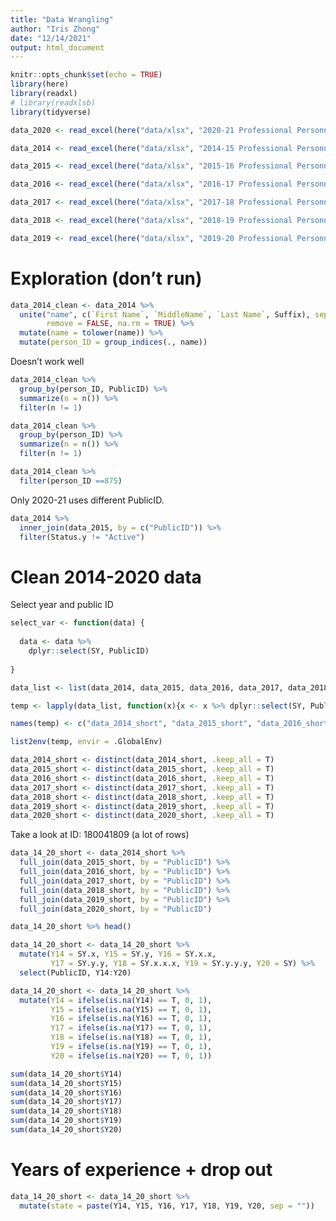 ```yaml
---
title: "Data Wrangling"
author: "Iris Zhong"
date: "12/14/2021"
output: html_document
---
```


```r
knitr::opts_chunk$set(echo = TRUE)
library(here)
library(readxl)
# library(readxlsb)
library(tidyverse)
```

```r
data_2020 <- read_excel(here("data/xlsx", "2020-21 Professional Personnel Individual Staff Report updated.xlsx")) %>% mutate(PublicID = as.numeric(PublicID))

data_2014 <- read_excel(here("data/xlsx", "2014-15 Professional Personnel Individual Staff Report.xlsx"))

data_2015 <- read_excel(here("data/xlsx", "2015-16 Professional Personnel Individual Staff Report.xlsx"))

data_2016 <- read_excel(here("data/xlsx", "2016-17 Professional Personnel Individual Staff Report.xlsx"))

data_2017 <- read_excel(here("data/xlsx", "2017-18 Professional Personnel Individual Staff Report.xlsx"))

data_2018 <- read_excel(here("data/xlsx", "2018-19 Professional Personnel Individual Staff Report.xlsx"))

data_2019 <- read_excel(here("data/xlsx", "2019-20 Professional Personnel Individual Staff Report.xlsx"))

```

# Exploration (don't run)



```r
data_2014_clean <- data_2014 %>%
  unite("name", c(`First Name`, `MiddleName`, `Last Name`, Suffix), sep=" ", 
        remove = FALSE, na.rm = TRUE) %>%
  mutate(name = tolower(name)) %>%
  mutate(person_ID = group_indices(., name))
```



Doesn't work well 

```r
data_2014_clean %>%
  group_by(person_ID, PublicID) %>%
  summarize(n = n()) %>%
  filter(n != 1)
```



```r
data_2014_clean %>%
  group_by(person_ID) %>%
  summarize(n = n()) %>%
  filter(n != 1)
```


```r
data_2014_clean %>%
  filter(person_ID ==875)
```

Only 2020-21 uses different PublicID. 


```r
data_2014 %>%
  inner_join(data_2015, by = c("PublicID")) %>%
  filter(Status.y != "Active")
```

# Clean 2014-2020 data

Select year and public ID

```r
select_var <- function(data) {
  
  data <- data %>%
    dplyr::select(SY, PublicID)
  
}
```


```r
data_list <- list(data_2014, data_2015, data_2016, data_2017, data_2018, data_2019, data_2020)

temp <- lapply(data_list, function(x){x <- x %>% dplyr::select(SY, PublicID); return (x)})

names(temp) <- c("data_2014_short", "data_2015_short", "data_2016_short", "data_2017_short", "data_2018_short","data_2019_short", "data_2020_short")

list2env(temp, envir = .GlobalEnv)
```

```r
data_2014_short <- distinct(data_2014_short, .keep_all = T)
data_2015_short <- distinct(data_2015_short, .keep_all = T)
data_2016_short <- distinct(data_2016_short, .keep_all = T)
data_2017_short <- distinct(data_2017_short, .keep_all = T)
data_2018_short <- distinct(data_2018_short, .keep_all = T)
data_2019_short <- distinct(data_2019_short, .keep_all = T)
data_2020_short <- distinct(data_2020_short, .keep_all = T)
```

Take a look at ID: 180041809 (a lot of rows)


```r
data_14_20_short <- data_2014_short %>%
  full_join(data_2015_short, by = "PublicID") %>%
  full_join(data_2016_short, by = "PublicID") %>%
  full_join(data_2017_short, by = "PublicID") %>%
  full_join(data_2018_short, by = "PublicID") %>%
  full_join(data_2019_short, by = "PublicID") %>%
  full_join(data_2020_short, by = "PublicID")
```


```r
data_14_20_short %>% head()

data_14_20_short <- data_14_20_short %>%
  mutate(Y14 = SY.x, Y15 = SY.y, Y16 = SY.x.x,
         Y17 = SY.y.y, Y18 = SY.x.x.x, Y19 = SY.y.y.y, Y20 = SY) %>%
  select(PublicID, Y14:Y20)
```


```r
data_14_20_short <- data_14_20_short %>%
  mutate(Y14 = ifelse(is.na(Y14) == T, 0, 1),
         Y15 = ifelse(is.na(Y15) == T, 0, 1),
         Y16 = ifelse(is.na(Y16) == T, 0, 1),
         Y17 = ifelse(is.na(Y17) == T, 0, 1),
         Y18 = ifelse(is.na(Y18) == T, 0, 1),
         Y19 = ifelse(is.na(Y19) == T, 0, 1),
         Y20 = ifelse(is.na(Y20) == T, 0, 1))
```



```r
sum(data_14_20_short$Y14)
sum(data_14_20_short$Y15)
sum(data_14_20_short$Y16)
sum(data_14_20_short$Y17)
sum(data_14_20_short$Y18)
sum(data_14_20_short$Y19)
sum(data_14_20_short$Y20)
```


# Years of experience + drop out

```r
data_14_20_short <- data_14_20_short %>%
  mutate(state = paste(Y14, Y15, Y16, Y17, Y18, Y19, Y20, sep = ""))
```

